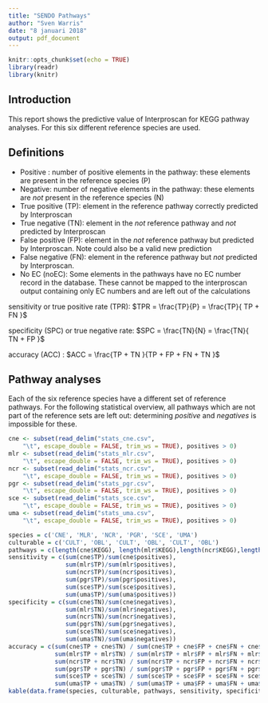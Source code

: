 ---
title: "SENDO Pathways"
author: "Sven Warris"
date: "8 januari 2018"
output: pdf_document
---

```{r setup, include=FALSE}
knitr::opts_chunk$set(echo = TRUE)
library(readr)
library(knitr)
```


## Introduction

This report shows the predictive value of Interproscan for KEGG pathway analyses. For this six different reference species are used.

## Definitions

- Positive : number of positive elements in the pathway: these elements are present in the reference species (P)
- Negative: number of negative elements in the pathway: these elements are *not* present in the reference species (N)
- True positive (TP): element in the reference pathway correctly predicted by Interproscan
- True negative (TN): element in the *not* reference pathway and *not* predicted by Interproscan
- False positive (FP): element in the *not* reference pathway but predicted by Interproscan. Note could also be a valid new prediction
- False negative (FN): element in the reference pathway but  *not* predicted by Interproscan.
- No EC (noEC): Some elements in the pathways have no EC number record in the database. These cannot be mapped to the interproscan output containing only EC numbers and are left out of the calculations


sensitivity or true positive rate (TPR): $TPR = \frac{TP}{P} = \frac{TP}{ TP + FN }$

specificity (SPC) or true negative rate: $SPC = \frac{TN}{N} = \frac{TN}{ TN + FP }$

accuracy (ACC) : $ACC = \frac{TP + TN }{TP + FP + FN + TN }$

## Pathway analyses

Each of the six reference species have a different set of reference pathways. For the following statistical overview, all pathways which are not part of the reference sets are left out: determining *positive* and *negatives* is impossible for these.

```{r echo=FALSE, error=FALSE, message=FALSE}
cne <- subset(read_delim("stats_cne.csv", 
    "\t", escape_double = FALSE, trim_ws = TRUE), positives > 0)
mlr <- subset(read_delim("stats_mlr.csv", 
    "\t", escape_double = FALSE, trim_ws = TRUE), positives > 0)
ncr <- subset(read_delim("stats_ncr.csv", 
    "\t", escape_double = FALSE, trim_ws = TRUE), positives > 0)
pgr <- subset(read_delim("stats_pgr.csv", 
    "\t", escape_double = FALSE, trim_ws = TRUE), positives > 0)
sce <- subset(read_delim("stats_sce.csv", 
    "\t", escape_double = FALSE, trim_ws = TRUE), positives > 0)
uma <- subset(read_delim("stats_uma.csv", 
    "\t", escape_double = FALSE, trim_ws = TRUE), positives > 0)

species = c('CNE', 'MLR', 'NCR', 'PGR', 'SCE', 'UMA')
culturable = c('CULT', 'OBL', 'CULT', 'OBL', 'CULT', 'OBL')
pathways = c(length(cne$KEGG), length(mlr$KEGG),length(ncr$KEGG),length(pgr$KEGG),length(sce$KEGG),length(uma$KEGG))
sensitivity = c(sum(cne$TP)/sum(cne$positives),
                sum(mlr$TP)/sum(mlr$positives),
                sum(ncr$TP)/sum(ncr$positives),
                sum(pgr$TP)/sum(pgr$positives),
                sum(sce$TP)/sum(sce$positives),
                sum(uma$TP)/sum(uma$positives))
specificity = c(sum(cne$TN)/sum(cne$negatives),
                sum(mlr$TN)/sum(mlr$negatives),
                sum(ncr$TN)/sum(ncr$negatives),
                sum(pgr$TN)/sum(pgr$negatives),
                sum(sce$TN)/sum(sce$negatives),
                sum(uma$TN)/sum(uma$negatives))
accuracy = c(sum(cne$TP + cne$TN) / sum(cne$TP + cne$FP + cne$FN + cne$TN), 
             sum(mlr$TP + mlr$TN) / sum(mlr$TP + mlr$FP + mlr$FN + mlr$TN),
             sum(ncr$TP + ncr$TN) / sum(ncr$TP + ncr$FP + ncr$FN + ncr$TN),
             sum(pgr$TP + pgr$TN) / sum(pgr$TP + pgr$FP + pgr$FN + pgr$TN),
             sum(sce$TP + sce$TN) / sum(sce$TP + sce$FP + sce$FN + sce$TN),
             sum(uma$TP + uma$TN) / sum(uma$TP + uma$FP + uma$FN + uma$TN))
kable(data.frame(species, culturable, pathways, sensitivity, specificity, accuracy), digits = 2)

```

